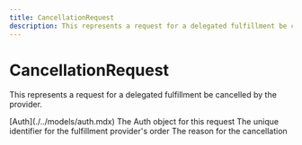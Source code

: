 ```yaml
---
title: CancellationRequest
description: This represents a request for a delegated fulfillment be cancelled by the provider.
---
```


CancellationRequest
===============================================
This represents a request for a delegated fulfillment be cancelled by the provider.


<Reference>  
  <Field name="auth" type="string" nullable={false}>
    <Type>
      [Auth](./../models/auth.mdx)
    </Type>
    <Description>
      The Auth object for this request
    </Description>
  </Field>
  <Field name="fulfillment_provider_order_id" type="string" nullable={false}>
    <Description>
        The unique identifier for the fulfillment provider's order
    </Description>
  </Field>
  <Field name="reason" type="string" nullable={false}>
    <Description>
        The reason for the cancellation
    </Description>
  </Field>
</Reference>